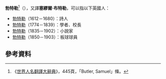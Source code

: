 {{disambig|cat=三字人名消歧義}}
'''勃特勒'''<ref>《[[世界人名翻譯大辭典|世界人名翻譯大辭典]]》，445頁，「Butler, Samuel」條。</ref>（{{lang-en|'''Samuel Butler'''}}），又譯'''塞繆爾·布特勒'''，可以指以下英國人：

*[[勃特勒_(詩人)|勃特勒]]（1612－1680）：詩人
*[[勃特勒_(校長)|勃特勒]]（1774－1839）：學者、校長
*[[勃特勒_(小說家)|勃特勒]]（1835－1902）：小說家
*[[勃特勒_(板球員)|勃特勒]]（1850－1903）：板球球員

==參考資料==
{{reflist}}
